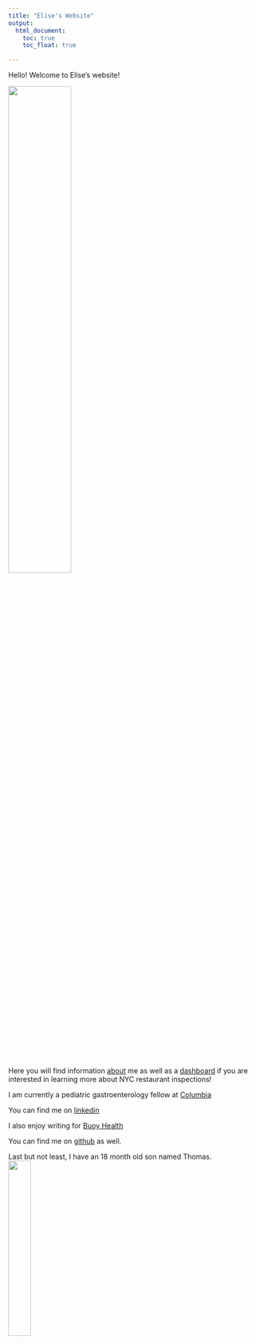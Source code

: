 ```yaml
---
title: "Elise's Website"
output: 
  html_document:
    toc: true
    toc_float: true

---
```

Hello! Welcome to Elise's website!


<img src="images/EK_headshot.jpg" style="width:50%">



Here you will find information [about](about.html) me as well as a [dashboard](dashboard.html) if you are interested in learning more about NYC restaurant inspections!


I am currently a pediatric gastroenterology fellow at [Columbia](https://www.pediatrics.columbia.edu/education/fellowship-training/gastroenterology-hepatology-and-nutrition)



You can find me on [linkedin](https://www.linkedin.com/in/elise-kang-77964427/)

I also enjoy writing for [Buoy Health](https://www.buoyhealth.com/writers/elise-kang-md)

You can find me on [github](https://github.com/ek2794) as well.


Last but not least, I have an 18 month old son named Thomas. <br> 
<img src="images/jiho.jpg" style="width:30%">


